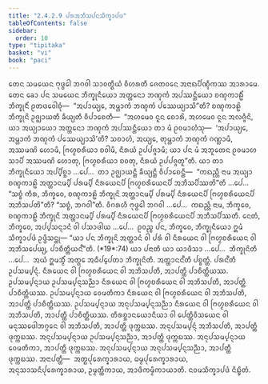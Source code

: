 ```yaml
---
title: "2.4.2.9 ᨸᩁᩋᨽᩥᩈᨸᨶᩈᩥᨠ᩠ᨡᩣᨸᨴ"
tableOfContents: false
sidebar:
  order: 10
type: "tipitaka"
basket: "vi"
book: "paci"
---
```



<DynamicBreadcrumb />

<Division number="874" book="paci">

<Paragraph number="2770" book="paci">
ᨲᩮᨶ ᩈᨾᨿᩮᨶ ᨻᩩᨴ᩠ᨵᩮᩤ ᨽᨣᩅᩤ ᩈᩣᩅᨲ᩠ᨳᩥᨿᩴ ᩅᩥᩉᩁᨲᩥ ᨩᩮᨲᩅᨶᩮ ᩋᨶᩣᨳᨸᩥᨱ᩠ᨯᩥᨠᩔ ᩋᩣᩁᩣᨾᩮ. ᨲᩮᨶ ᨡᩮᩣ ᨸᨶ ᩈᨾᨿᩮᨶ ᨽᩥᨠ᩠ᨡᩩᨶᩥᨿᩮᩣ ᩋᨲ᩠ᨲᨶᩮᩣ ᨽᨱ᩠ᨯᨠᩴ ᩋᨸᩔᨶ᩠ᨲᩥᨿᩮᩣ ᨧᨱ᩠ᨯᨠᩣᩊᩥᩴ ᨽᩥᨠ᩠ᨡᩩᨶᩥᩴ ᩑᨲᨴᩅᩮᩤᨧᩩᩴ—  “ᩋᨸᩣᨿ᩠ᨿᩮ, ᩋᨾ᩠ᩉᩣᨠᩴ ᨽᨱ᩠ᨯᨠᩴ ᨸᩔᩮᨿ᩠ᨿᩣᩈᩦ”ᨲᩥ? ᨧᨱ᩠ᨯᨠᩣᩊᩦ ᨽᩥᨠ᩠ᨡᩩᨶᩦ ᩏᨩ᩠ᨫᩣᨿᨲᩥ ᨡᩥᨿ᩠ᨿᨲᩥ ᩅᩥᨸᩣᨧᩮᨲᩥ—  “ᩋᩉᨾᩮᩅ ᨶᩪᨶ ᨧᩮᩣᩁᩦ, ᩋᩉᨾᩮᩅ ᨶᩪᨶ ᩋᩃᨩ᩠ᨩᩥᨶᩦ, ᨿᩣ ᩋᨿ᩠ᨿᩣᨿᩮᩣ ᩋᨲ᩠ᨲᨶᩮᩣ ᨽᨱ᩠ᨯᨠᩴ ᩋᨸᩔᨶ᩠ᨲᩥᨿᩮᩣ ᨲᩣ ᨾᩴ ᩑᩅᨾᩣᩉᩴᩈᩩ—  ‘ᩋᨸᩣᨿ᩠ᨿᩮ, ᩋᨾ᩠ᩉᩣᨠᩴ ᨽᨱ᩠ᨯᨠᩴ ᨸᩔᩮᨿ᩠ᨿᩣᩈᩦ’ᨲᩥ? ᩈᨧᩣᩉᩴ, ᩋᨿ᩠ᨿᩮ, ᨲᩩᨾ᩠ᩉᩣᨠᩴ ᨽᨱ᩠ᨯᨠᩴ ᨣᨱ᩠ᩉᩣᨾᩥ, ᩋᩔᨾᨱᩦ ᩉᩮᩣᨾᩥ, ᨻᩕᩉ᩠ᨾᨧᩁᩥᨿᩣ ᨧᩅᩤᨾᩥ, ᨶᩥᩁᨿᩴ ᩏᨸᨸᨩ᩠ᨩᩣᨾᩥ; ᨿᩣ ᨸᨶ ᨾᩴ ᩋᨽᩪᨲᩮᨶ ᩑᩅᨾᩣᩉ ᩈᩣᨸᩥ ᩋᩔᨾᨱᩦ ᩉᩮᩣᨲᩩ, ᨻᩕᩉ᩠ᨾᨧᩁᩥᨿᩣ ᨧᩅᨲᩩ, ᨶᩥᩁᨿᩴ ᩏᨸᨸᨩ᩠ᨩᨲᩪ”ᨲᩥ.
</Paragraph>

<Paragraph number="2771" book="paci">
ᨿᩣ ᨲᩣ ᨽᩥᨠ᩠ᨡᩩᨶᩥᨿᩮᩣ ᩋᨸ᩠ᨸᩥᨧ᩠ᨨᩣ …ᨸᩮ…  ᨲᩣ ᩏᨩ᩠ᨫᩣᨿᨶ᩠ᨲᩥ ᨡᩥᨿ᩠ᨿᨶ᩠ᨲᩥ ᩅᩥᨸᩣᨧᩮᨶ᩠ᨲᩥ—  “ᨠᨳᨬ᩠ᩉᩥ ᨶᩣᨾ ᩋᨿ᩠ᨿᩣ ᨧᨱ᩠ᨯᨠᩣᩊᩦ ᩋᨲ᩠ᨲᩣᨶᨾ᩠ᨸᩥ ᨸᩁᨾ᩠ᨸᩥ ᨶᩥᩁᨿᩮᨶᨸᩥ ᨻᩕᩉ᩠ᨾᨧᩁᩥᨿᩮᨶᨸᩥ ᩋᨽᩥᩈᨸᩥᩔᨲᩦ”ᨲᩥ …ᨸᩮ…  “ᩈᨧ᩠ᨧᩴ ᨠᩥᩁ, ᨽᩥᨠ᩠ᨡᩅᩮ, ᨧᨱ᩠ᨯᨠᩣᩊᩦ ᨽᩥᨠ᩠ᨡᩩᨶᩦ ᩋᨲ᩠ᨲᩣᨶᨾ᩠ᨸᩥ ᨸᩁᨾ᩠ᨸᩥ ᨶᩥᩁᨿᩮᨶᨸᩥ ᨻᩕᩉ᩠ᨾᨧᩁᩥᨿᩮᨶᨸᩥ ᩋᨽᩥᩈᨸᨲᩦ”ᨲᩥ? “ᩈᨧ᩠ᨧᩴ, ᨽᨣᩅᩤ”ᨲᩥ. ᩅᩥᨣᩁᩉᩥ ᨻᩩᨴ᩠ᨵᩮᩤ ᨽᨣᩅᩤ …ᨸᩮ…  ᨠᨳᨬ᩠ᩉᩥ ᨶᩣᨾ, ᨽᩥᨠ᩠ᨡᩅᩮ, ᨧᨱ᩠ᨯᨠᩣᩊᩦ ᨽᩥᨠ᩠ᨡᩩᨶᩦ ᩋᨲ᩠ᨲᩣᨶᨾ᩠ᨸᩥ ᨸᩁᨾ᩠ᨸᩥ ᨶᩥᩁᨿᩮᨶᨸᩥ ᨻᩕᩉ᩠ᨾᨧᩁᩥᨿᩮᨶᨸᩥ ᩋᨽᩥᩈᨸᩥᩔᨲᩥ. ᨶᩮᨲᩴ, ᨽᩥᨠ᩠ᨡᩅᩮ, ᩋᨸ᩠ᨸᩈᨶ᩠ᨶᩣᨶᩴ ᩅᩤ ᨸᩈᩣᨴᩤᨿ …ᨸᩮ…  ᩑᩅᨬ᩠ᨧ ᨸᨶ, ᨽᩥᨠ᩠ᨡᩅᩮ, ᨽᩥᨠ᩠ᨡᩩᨶᩥᨿᩮᩣ ᩍᨾᩴ ᩈᩥᨠ᩠ᨡᩣᨸᨴᩴ ᩏᨴ᩠ᨴᩥᩈᨶ᩠ᨲᩩ—
</Paragraph>

</Division>
<Division number="875" book="paci">

<Paragraph number="2772" book="paci">
<Emphasis>“ᨿᩣ ᨸᨶ ᨽᩥᨠ᩠ᨡᩩᨶᩦ ᩋᨲ᩠ᨲᩣᨶᩴ ᩅᩤ ᨸᩁᩴ ᩅᩤ ᨶᩥᩁᨿᩮᨶ ᩅᩤ ᨻᩕᩉ᩠ᨾᨧᩁᩥᨿᩮᨶ ᩅᩤ ᩋᨽᩥᩈᨸᩮᨿ᩠ᨿ, ᨸᩣᨧᩥᨲ᩠ᨲᩥᨿᨶ᩺”</Emphasis>ᨲᩥ. (*19*:<Emphasis>74</Emphasis>)
</Paragraph>

</Division>
<Division number="876" book="paci">

<Paragraph number="2773" book="paci">
<Emphasis>ᨿᩣ ᨸᨶᩣ</Emphasis>ᨲᩥ ᨿᩣ ᨿᩣᨴᩥᩈᩣ …ᨸᩮ…  <Emphasis>ᨽᩥᨠ᩠ᨡᩩᨶᩦ</Emphasis>ᨲᩥ …ᨸᩮ…  ᩋᨿᩴ ᩍᨾᩈ᩠ᨾᩥᩴ ᩋᨲ᩠ᨳᩮ ᩋᨵᩥᨸ᩠ᨸᩮᨲᩣ ᨽᩥᨠ᩠ᨡᩩᨶᩦᨲᩥ.
</Paragraph>

<Paragraph number="2774" book="paci">
<Emphasis>ᩋᨲ᩠ᨲᩣᨶᨶ᩺</Emphasis>ᨲᩥ ᨸᨧ᩠ᨧᨲ᩠ᨲᩴ. <Emphasis>ᨸᩁᨶ᩺</Emphasis>ᨲᩥ ᩏᨸᩈᨾ᩠ᨸᨶ᩠ᨶᩴ. ᨶᩥᩁᨿᩮᨶ ᩅᩤ ᨻᩕᩉ᩠ᨾᨧᩁᩥᨿᩮᨶ ᩅᩤ ᩋᨽᩥᩈᨸᨲᩥ, ᩋᩣᨸᨲ᩠ᨲᩥ ᨸᩣᨧᩥᨲ᩠ᨲᩥᨿᩔ.
</Paragraph>

</Division>
<Division number="877" book="paci">

<Paragraph number="2775" book="paci">
ᩏᨸᩈᨾ᩠ᨸᨶ᩠ᨶᩣᨿ ᩏᨸᩈᨾ᩠ᨸᨶ᩠ᨶᩈᨬ᩠ᨬᩣ ᨶᩥᩁᨿᩮᨶ ᩅᩤ ᨻᩕᩉ᩠ᨾᨧᩁᩥᨿᩮᨶ ᩅᩤ ᩋᨽᩥᩈᨸᨲᩥ, ᩋᩣᨸᨲ᩠ᨲᩥ ᨸᩣᨧᩥᨲ᩠ᨲᩥᨿᩔ. ᩏᨸᩈᨾ᩠ᨸᨶ᩠ᨶᩣᨿ ᩅᩮᨾᨲᩥᨠᩣ ᨶᩥᩁᨿᩮᨶ ᩅᩤ ᨻᩕᩉ᩠ᨾᨧᩁᩥᨿᩮᨶ ᩅᩤ ᩋᨽᩥᩈᨸᨲᩥ, ᩋᩣᨸᨲ᩠ᨲᩥ ᨸᩣᨧᩥᨲ᩠ᨲᩥᨿᩔ. ᩏᨸᩈᨾ᩠ᨸᨶ᩠ᨶᩣᨿ ᩋᨶᩩᨸᩈᨾ᩠ᨸᨶ᩠ᨶᩈᨬ᩠ᨬᩣ ᨶᩥᩁᨿᩮᨶ ᩅᩤ ᨻᩕᩉ᩠ᨾᨧᩁᩥᨿᩮᨶ ᩅᩤ ᩋᨽᩥᩈᨸᨲᩥ, ᩋᩣᨸᨲ᩠ᨲᩥ ᨸᩣᨧᩥᨲ᩠ᨲᩥᨿᩔ.
</Paragraph>

<Paragraph number="2776" book="paci">
ᨲᩥᩁᨧ᩠ᨨᩣᨶᨿᩮᩣᨶᩥᨿᩣ ᩅᩤ ᨸᩮᨲ᩠ᨲᩥᩅᩥᩈᨿᩮᨶ ᩅᩤ ᨾᨶᩩᩔᨴᩮᩤᨽᨣ᩠ᨣᩮᨶ ᩅᩤ ᩋᨽᩥᩈᨸᨲᩥ, ᩋᩣᨸᨲ᩠ᨲᩥ ᨴᩩᨠ᩠ᨠᨭᩔ. ᩋᨶᩩᨸᩈᨾ᩠ᨸᨶ᩠ᨶᩴ ᩋᨽᩥᩈᨸᨲᩥ, ᩋᩣᨸᨲ᩠ᨲᩥ ᨴᩩᨠ᩠ᨠᨭᩔ. ᩋᨶᩩᨸᩈᨾ᩠ᨸᨶ᩠ᨶᩣᨿ ᩏᨸᩈᨾ᩠ᨸᨶ᩠ᨶᩈᨬ᩠ᨬᩣ, ᩋᩣᨸᨲ᩠ᨲᩥ ᨴᩩᨠ᩠ᨠᨭᩔ. ᩋᨶᩩᨸᩈᨾ᩠ᨸᨶ᩠ᨶᩣᨿ ᩅᩮᨾᨲᩥᨠᩣ, ᩋᩣᨸᨲ᩠ᨲᩥ ᨴᩩᨠ᩠ᨠᨭᩔ. ᩋᨶᩩᨸᩈᨾ᩠ᨸᨶ᩠ᨶᩣᨿ ᩋᨶᩩᨸᩈᨾ᩠ᨸᨶ᩠ᨶᩈᨬ᩠ᨬᩣ, ᩋᩣᨸᨲ᩠ᨲᩥ ᨴᩩᨠ᩠ᨠᨭᩔ.
</Paragraph>

</Division>
<Division number="878" book="paci">

<Paragraph number="2777" book="paci">
ᩋᨶᩣᨸᨲ᩠ᨲᩥ—  ᩋᨲ᩠ᨳᨸᩩᩁᩮᨠ᩠ᨡᩣᩁᩣᨿ, ᨵᨾ᩠ᨾᨸᩩᩁᩮᨠ᩠ᨡᩣᩁᩣᨿ, ᩋᨶᩩᩈᩣᩈᨶᩥᨸᩩᩁᩮᨠ᩠ᨡᩣᩁᩣᨿ, ᩏᨾ᩠ᨾᨲ᩠ᨲᩥᨠᩣᨿ, ᩋᩣᨴᩥᨠᨾ᩠ᨾᩥᨠᩣᨿᩣᨲᩥ.

</Paragraph>
</Division>

<Paragraph number="2778" type="center" book="paci">
ᨶᩅᨾᩈᩥᨠ᩠ᨡᩣᨸᨴᩴ ᨶᩥᨭ᩠ᨮᩥᨲᩴ.
</Paragraph>